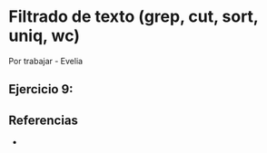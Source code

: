 # Filtrado de texto (grep, cut, sort, uniq, wc)

Por trabajar - Evelia

## **Ejercicio 9:**

## Referencias

-   
